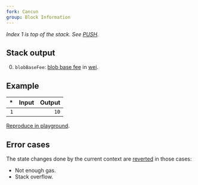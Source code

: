```yaml
---
fork: Cancun
group: Block Information
---
```


_Index 1 is top of the stack. See [PUSH](/#60)._

## Stack output

0. `blobBaseFee`: [blob base fee](https://eips.ethereum.org/EIPS/eip-4844#gas-accounting) in [wei](https://www.investopedia.com/terms/w/wei.asp).

## Example

|  \* | Input | Output |
| --: | ----: | -----: |
| `1` |       |   `10` |

[Reproduce in playground](/playground?unit=Wei&codeType=Mnemonic&code='BLOBBASEFEE'_).

## Error cases

The state changes done by the current context are [reverted](#FD) in those cases:

- Not enough gas.
- Stack overflow.

